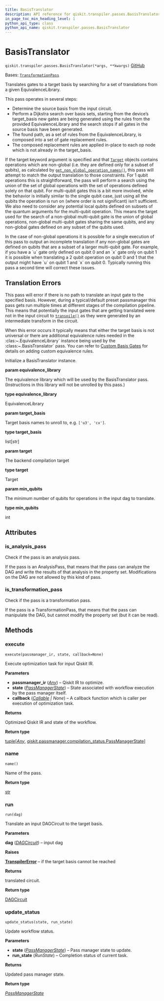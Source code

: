 ```yaml
---
title: BasisTranslator
description: API reference for qiskit.transpiler.passes.BasisTranslator
in_page_toc_min_heading_level: 1
python_api_type: class
python_api_name: qiskit.transpiler.passes.BasisTranslator
---
```


# BasisTranslator

<span id="qiskit.transpiler.passes.BasisTranslator" />

`qiskit.transpiler.passes.BasisTranslator(*args, **kwargs)` [GitHub](https://github.com/qiskit/qiskit/tree/stable/1.0/qiskit/transpiler/passes/basis/basis_translator.py "view source code")

Bases: [`TransformationPass`](qiskit.transpiler.TransformationPass "qiskit.transpiler.basepasses.TransformationPass")

Translates gates to a target basis by searching for a set of translations from a given EquivalenceLibrary.

This pass operates in several steps:

*   Determine the source basis from the input circuit.
*   Perform a Dijkstra search over basis sets, starting from the device’s target\_basis new gates are being generated using the rules from the provided EquivalenceLibrary and the search stops if all gates in the source basis have been generated.
*   The found path, as a set of rules from the EquivalenceLibrary, is composed into a set of gate replacement rules.
*   The composed replacement rules are applied in-place to each op node which is not already in the target\_basis.

If the target keyword argument is specified and that [`Target`](qiskit.transpiler.Target "qiskit.transpiler.Target") objects contains operations which are non-global (i.e. they are defined only for a subset of qubits), as calculated by [`get_non_global_operation_names()`](qiskit.transpiler.Target#get_non_global_operation_names "qiskit.transpiler.Target.get_non_global_operation_names"), this pass will attempt to match the output translation to those constraints. For 1 qubit operations this is straightforward, the pass will perform a search using the union of the set of global operations with the set of operations defined solely on that qubit. For multi-qubit gates this is a bit more involved, while the behavior is initially similar to the single qubit case, just using all the qubits the operation is run on (where order is not significant) isn’t sufficient. We also need to consider any potential local qubits defined on subsets of the quantum arguments for the multi-qubit operation. This means the target used for the search of a non-global multi-qubit gate is the union of global operations, non-global multi-qubit gates sharing the same qubits, and any non-global gates defined on any subset of the qubits used.

<Admonition title="Note" type="note">
  In the case of non-global operations it is possible for a single execution of this pass to output an incomplete translation if any non-global gates are defined on qubits that are a subset of a larger multi-qubit gate. For example, if you have a `u` gate only defined on qubit 0 and an `x` gate only on qubit 1 it is possible when translating a 2 qubit operation on qubit 0 and 1 that the output might have `u` on qubit 1 and `x` on qubit 0. Typically running this pass a second time will correct these issues.
</Admonition>

<span id="id1" />

## Translation Errors

This pass will error if there is no path to translate an input gate to the specified basis. However, during a typical/default preset passmanager this pass gets run multiple times at different stages of the compilation pipeline. This means that potentially the input gates that are getting translated were not in the input circuit to [`transpile()`](compiler#qiskit.compiler.transpile "qiskit.compiler.transpile") as they were generated by an intermediate transform in the circuit.

When this error occurs it typically means that either the target basis is not universal or there are additional equivalence rules needed in the :clas:\~.EquivalenceLibrary\` instance being used by the :class:\~.BasisTranslator\` pass. You can refer to [Custom Basis Gates](providers#custom-basis-gates) for details on adding custom equivalence rules.

Initialize a BasisTranslator instance.

**param equivalence\_library**

The equivalence library which will be used by the BasisTranslator pass. (Instructions in this library will not be unrolled by this pass.)

**type equivalence\_library**

EquivalenceLibrary

**param target\_basis**

Target basis names to unroll to, e.g. `['u3', 'cx']`.

**type target\_basis**

list\[str]

**param target**

The backend compilation target

**type target**

Target

**param min\_qubits**

The minimum number of qubits for operations in the input dag to translate.

**type min\_qubits**

int

## Attributes

<span id="qiskit.transpiler.passes.BasisTranslator.is_analysis_pass" />

### is\_analysis\_pass

Check if the pass is an analysis pass.

If the pass is an AnalysisPass, that means that the pass can analyze the DAG and write the results of that analysis in the property set. Modifications on the DAG are not allowed by this kind of pass.

<span id="qiskit.transpiler.passes.BasisTranslator.is_transformation_pass" />

### is\_transformation\_pass

Check if the pass is a transformation pass.

If the pass is a TransformationPass, that means that the pass can manipulate the DAG, but cannot modify the property set (but it can be read).

## Methods

### execute

<span id="qiskit.transpiler.passes.BasisTranslator.execute" />

`execute(passmanager_ir, state, callback=None)`

Execute optimization task for input Qiskit IR.

**Parameters**

*   **passmanager\_ir** ([*Any*](https://docs.python.org/3/library/typing.html#typing.Any "(in Python v3.12)")) – Qiskit IR to optimize.
*   **state** ([*PassManagerState*](qiskit.passmanager.PassManagerState "qiskit.passmanager.compilation_status.PassManagerState")) – State associated with workflow execution by the pass manager itself.
*   **callback** ([*Callable*](https://docs.python.org/3/library/collections.abc.html#collections.abc.Callable "(in Python v3.12)") *| None*) – A callback function which is caller per execution of optimization task.

**Returns**

Optimized Qiskit IR and state of the workflow.

**Return type**

[tuple](https://docs.python.org/3/library/stdtypes.html#tuple "(in Python v3.12)")\[[*Any*](https://docs.python.org/3/library/typing.html#typing.Any "(in Python v3.12)"), [qiskit.passmanager.compilation\_status.PassManagerState](qiskit.passmanager.PassManagerState "qiskit.passmanager.compilation_status.PassManagerState")]

### name

<span id="qiskit.transpiler.passes.BasisTranslator.name" />

`name()`

Name of the pass.

**Return type**

[str](https://docs.python.org/3/library/stdtypes.html#str "(in Python v3.12)")

### run

<span id="qiskit.transpiler.passes.BasisTranslator.run" />

`run(dag)`

Translate an input DAGCircuit to the target basis.

**Parameters**

**dag** ([*DAGCircuit*](qiskit.dagcircuit.DAGCircuit "qiskit.dagcircuit.DAGCircuit")) – input dag

**Raises**

[**TranspilerError**](transpiler#qiskit.transpiler.TranspilerError "qiskit.transpiler.TranspilerError") – if the target basis cannot be reached

**Returns**

translated circuit.

**Return type**

[DAGCircuit](qiskit.dagcircuit.DAGCircuit "qiskit.dagcircuit.DAGCircuit")

### update\_status

<span id="qiskit.transpiler.passes.BasisTranslator.update_status" />

`update_status(state, run_state)`

Update workflow status.

**Parameters**

*   **state** ([*PassManagerState*](qiskit.passmanager.PassManagerState "qiskit.passmanager.compilation_status.PassManagerState")) – Pass manager state to update.
*   **run\_state** (*RunState*) – Completion status of current task.

**Returns**

Updated pass manager state.

**Return type**

[*PassManagerState*](qiskit.passmanager.PassManagerState "qiskit.passmanager.compilation_status.PassManagerState")

